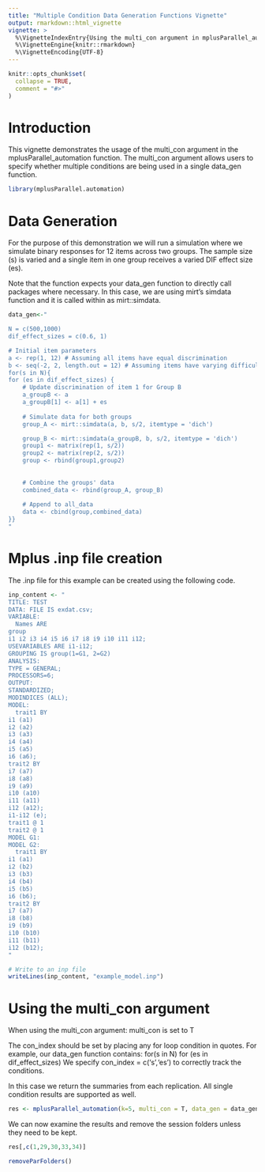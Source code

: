 ```yaml
---
title: "Multiple Condition Data Generation Functions Vignette"
output: rmarkdown::html_vignette
vignette: >
  %\VignetteIndexEntry{Using the multi_con argument in mplusParallel_automation}
  %\VignetteEngine{knitr::rmarkdown}
  %\VignetteEncoding{UTF-8}
---
```


```r
knitr::opts_chunk$set(
  collapse = TRUE,
  comment = "#>"
)
```

# Introduction 

This vignette demonstrates the usage of the multi_con argument in the mplusParallel_automation function. The multi_con argument allows users to specify whether multiple conditions are being used in a single data_gen function. 

```r
library(mplusParallel.automation)
```

# Data Generation

For the purpose of this demonstration we will run a simulation where we simulate binary responses for 12 items across two groups. The sample size (s) is varied and a single item in one group receives a varied DIF effect size (es).

Note that the function expects your data_gen function to directly call packages where necessary. In this case, we are using mirt's simdata function and it is called within as mirt::simdata.

```r

data_gen<-"

N = c(500,1000)
dif_effect_sizes = c(0.6, 1)

# Initial item parameters
a <- rep(1, 12) # Assuming all items have equal discrimination
b <- seq(-2, 2, length.out = 12) # Assuming items have varying difficulty levels
for(s in N){
for (es in dif_effect_sizes) {
    # Update discrimination of item 1 for Group B
    a_groupB <- a
    a_groupB[1] <- a[1] + es
    
    # Simulate data for both groups
    group_A <- mirt::simdata(a, b, s/2, itemtype = 'dich')

    group_B <- mirt::simdata(a_groupB, b, s/2, itemtype = 'dich')
    group1 <- matrix(rep(1, s/2))
    group2 <- matrix(rep(2, s/2))
    group <- rbind(group1,group2)
    
    
    # Combine the groups' data
    combined_data <- rbind(group_A, group_B)
    
    # Append to all_data
    data <- cbind(group,combined_data)
}}
"

```

# Mplus .inp file creation

The .inp file for this example can be created using the following code.

```r
inp_content <- "
TITLE: TEST
DATA: FILE IS exdat.csv;
VARIABLE:
  Names ARE
group
i1 i2 i3 i4 i5 i6 i7 i8 i9 i10 i11 i12;
USEVARIABLES ARE i1-i12;
GROUPING IS group(1=G1, 2=G2)
ANALYSIS:
TYPE = GENERAL;
PROCESSORS=6;
OUTPUT:
STANDARDIZED;
MODINDICES (ALL);
MODEL:
  trait1 BY 
i1 (a1)
i2 (a2)
i3 (a3)
i4 (a4)
i5 (a5)
i6 (a6);
trait2 BY 
i7 (a7)
i8 (a8)
i9 (a9)
i10 (a10)
i11 (a11)
i12 (a12);
i1-i12 (e);
trait1 @ 1 
trait2 @ 1 
MODEL G1:
MODEL G2:
  trait1 BY 
i1 (a1)
i2 (b2)
i3 (b3)
i4 (b4)
i5 (b5)
i6 (b6);
trait2 BY 
i7 (a7)
i8 (b8)
i9 (b9)
i10 (b10)
i11 (b11)
i12 (b12);
"

# Write to an inp file
writeLines(inp_content, "example_model.inp")

```

# Using the multi_con argument

When using the multi_con argument:
multi_con is set to T

The con_index should be set by placing any for loop condition in quotes. For example, our data_gen function contains:
\n
for(s in N)
for (es in dif_effect_sizes)
\n 
We specify con_index = c('s','es') to correctly track the conditions.

In this case we return the summaries from each replication. All single condition results are supported as well. 



```r

res <- mplusParallel_automation(k=5, multi_con = T, data_gen = data_gen, con_index = c('es','s'), results = 'summaries') 

```

We can now examine the results and remove the session folders unless they need to be kept.


```r
res[,c(1,29,30,33,34)]

removeParFolders()
```
